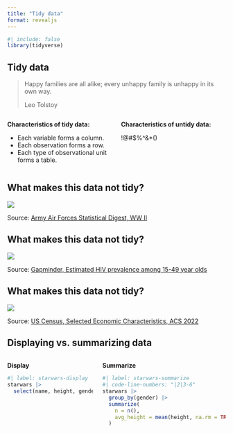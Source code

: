 ```yaml
---
title: "Tidy data"
format: revealjs
---
```



```r
#| include: false
library(tidyverse)
```

## Tidy data

>Happy families are all alike; every unhappy family is unhappy in its own way. 
>
>Leo Tolstoy

::: {.columns}

::: {.column width="40%" .fragment}
**Characteristics of tidy data:**

- Each variable forms a column.
- Each observation forms a row.
- Each type of observational unit forms a table.
:::

::: {.column width="40%" .fragment}
**Characteristics of untidy data:**

!@#$%^&*()
:::

:::

## What makes this data not tidy?

![](images/hyperwar-airplanes-on-hand.png){fig-alt="WW2 Army Air Force combat aircraft"}

::: aside
Source: [Army Air Forces Statistical Digest, WW II](https://www.ibiblio.org/hyperwar/AAF/StatDigest/aafsd-3.html)
:::

## What makes this data not tidy?

![](images/hiv-est-prevalence-15-49.png){fig-alt="Estimated HIV prevalence among 15-49 year olds"}

::: aside
Source: [Gapminder, Estimated HIV prevalence among 15-49 year olds](https://www.gapminder.org/data)
:::

## What makes this data not tidy?

![](images/dp03-selected-economic-characteristics-acs22.png){fig-alt="US Selected Economic Characteristics, ACS 2022"}

::: aside
Source: [US Census, Selected Economic Characteristics, ACS 2022](https://data.census.gov/table?q=general%20economic%20characteristics%20employment)
:::

## Displaying vs. summarizing data

::: {.columns}

::: {.column}
**Display**

```r
#| label: starwars-display
starwars |>
  select(name, height, gender)
```
:::

::: {.column .fragment}
**Summarize**

```r
#| label: starwars-summarize
#| code-line-numbers: "|2|3-6"
starwars |>
  group_by(gender) |>
  summarize(
    n = n(),
    avg_height = mean(height, na.rm = TRUE)
  )
```
:::

:::
